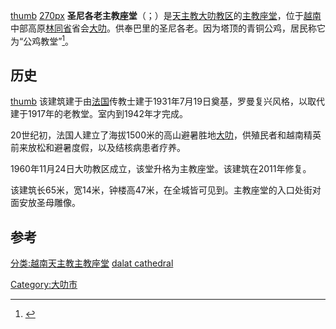[[image:Cathedral_of_Da_Lat_08.JPG|thumb]]
[[image:Cathédrale_de_Dalat.jpg|270px]]
'''圣尼各老主教座堂'''（{{lang-fr|Cathédrale Saint-Nicolas de [https://dulichdalat.pro/dia-diem-du-lich/da-lat.html Dalat]}}；{{vie|v=Nhà thờ chính tòa Đà Lạt|hn=茹祠正座多樂}}）是[[天主教大叻教区|天主教大叻教区]]的[[主教座堂|主教座堂]]，位于[[越南|越南]]中部高原[[林同省|林同省]]省会[[大叻|大叻]]。供奉巴里的圣尼各老。因为塔顶的青铜公鸡，居民称它为“公鸡教堂”<ref>{{Cite web |url=http://www.routard.com/guide_voyage_lieu/20743-cathedrale_saint_nicolas_de_dalat.htm |title=Guide du Routard |accessdate=2013-11-22 |archive-date=2017-06-19 |archive-url=https://web.archive.org/web/20170619221757/http://www.routard.com/guide_voyage_lieu/20743-cathedrale_saint_nicolas_de_dalat.htm |dead-url=no }}</ref>。

==历史==
[[image:Cathedral_of_Da_Lat_01.JPG|thumb]]
该建筑建于由[[法国|法国]]传教士建于1931年7月19日奠基，罗曼复兴风格，以取代建于1917年的老教堂。室内到1942年才完成。

20世纪初，法国人建立了海拔1500米的高山避暑胜地[[大叻|大叻]]，供殖民者和越南精英前来放松和避暑度假，以及结核病患者疗养。

1960年11月24日大叻教区成立，该堂升格为主教座堂。该建筑在2011年修复。

该建筑长65米，宽14米，钟楼高47米，在全城皆可见到。主教座堂的入口处街对面安放圣母雕像。

== 参考 ==
<references />
[[分类:越南天主教主教座堂|分类:越南天主教主教座堂]]
[[Category:大叻市|Category:大叻市]]
[https://du-lich-da-lat.com/nha-tho-con-ga/ dalat cathedral] {{Wayback|url=https://du-lich-da-lat.com/nha-tho-con-ga/ |date=20210826033229 }}
